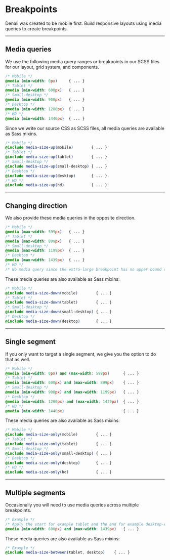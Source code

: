 
<Meta title="Layouts/Breakpoints" />

# Breakpoints
Denali was created to be mobile first. Build responsive layouts using media queries to create breakpoints.

---

## Media queries
We use the following media query ranges or breakpoints in our SCSS files for our layout, grid system, and components.

```css
/* Mobile */
@media (min-width: 0px)     { ... }
/* Tablet */
@media (min-width: 600px)   { ... }
/* Small-desktop */
@media (min-width: 900px)   { ... }
/* Desktop */
@media (min-width: 1200px)  { ... }
/* HD */
@media (min-width: 1440px)  { ... }
```

Since we write our source CSS as SCSS files, all media queries are available as Sass mixins.

```sass
/* Mobile */
@include media-size-up(mobile)        { ... }
/* Tablet */
@include media-size-up(tablet)        { ... }
/* Small-desktop */
@include media-size-up(small-desktop) { ... }
/* Desktop */
@include media-size-up(desktop)       { ... }
/* HD */
@include media-size-up(hd)            { ... }
```

---

## Changing direction
We also provide these media queries in the opposite direction.

```css
/* Mobile */
@media (max-width: 599px)   { ... }
/* Tablet */
@media (max-width: 899px)   { ... }
/* Small-desktop */
@media (max-width: 1199px)  { ... }
/* Desktop */
@media (max-width: 1439px)  { ... }
/* HD */
/* No media query since the extra-large breakpoint has no upper bound on its width */
```

These media queries are also available as Sass mixins:

```scss
/* Mobile */
@include media-size-down(mobile)        { ... }
/* Tablet */
@include media-size-down(tablet)        { ... }
/* Small-desktop */
@include media-size-down(small-desktop) { ... }
/* Desktop */
@include media-size-down(desktop)       { ... }
```

---

## Single segment
If you only want to target a single segment, we give you the option to do that as well.

```css
/* Mobile */
@media (min-width: 0px) and (max-width: 599px)      { ... }
/* Tablet */
@media (min-width: 600px) and (max-width: 899px)    { ... }
/* Small-desktop */
@media (min-width: 900px) and (max-width: 1199px)   { ... }
/* Desktop */
@media (min-width: 1200px) and (max-width: 1439px)  { ... }
/* HD */
@media (min-width: 1440px)                          { ... }
```

These media queries are also available as Sass mixins:

```sass
/* Mobile */
@include media-size-only(mobile)        { ... }
/* Tablet */
@include media-size-only(tablet)        { ... }
/* Small-desktop */
@include media-size-only(small-desktop) { ... }
/* Desktop */
@include media-size-only(desktop)       { ... }
/* HD */
@include media-size-only(hd)            { ... }
```

---

## Multiple segments
Occasionally you will need to use media queries across multiple breakpoints.

```css
/* Example */
/* Apply the start for example tablet and the end for example desktop-end */
@media (min-width: 600px) and (max-width: 1439px)   { ... }
```

These media queries are also available as Sass mixins:

```sass
/* Example */
@include media-size-between(tablet, desktop)    { ... }
```
